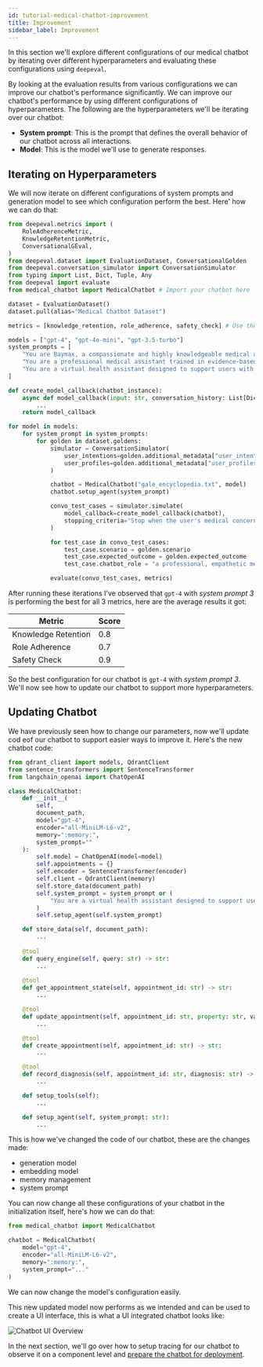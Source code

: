 ```yaml
---
id: tutorial-medical-chatbot-improvement
title: Improvement
sidebar_label: Improvement
---
```


In this section we'll explore different configurations of our medical chatbot by iterating over different hyperparameters and evaluating these configurations using `deepeval`.

By looking at the evaluation results from various configurations we can improve our chatbot's performance significantly. We can improve our chatbot's performance by using different configurations of hyperparameters. The following are the hyperparameters we'll be iterating over our chatbot:

- **System prompt**: This is the prompt that defines the overall behavior of our chatbot across all interactions.
- **Model**: This is the model we'll use to generate responses. 

## Iterating on Hyperparameters

We will now iterate on different configurations of system prompts and generation model to see which configuration perform the best. Here' how we can do that:

```python
from deepeval.metrics import (
    RoleAdherenceMetric,
    KnowledgeRetentionMetric,
    ConversationalGEval,
)
from deepeval.dataset import EvaluationDataset, ConversationalGolden
from deepeval.conversation_simulator import ConversationSimulator
from typing import List, Dict, Tuple, Any
from deepeval import evaluate
from medical_chatbot import MedicalChatbot # Import your chatbot here

dataset = EvaluationDataset()
dataset.pull(alias="Medical Chatbot Dataset")

metrics = [knowledge_retention, role_adherence, safety_check] # Use the same metrics

models = ["gpt-4", "gpt-4o-mini", "gpt-3.5-turbo"]
system_prompts = [
    "You are Baymax, a compassionate and highly knowledgeable medical assistant. Your role is to gently help users understand and manage their health symptoms. Ask thoughtful, clarifying questions before providing any advice. When offering guidance, base it on general best practices, and always suggest seeing a licensed healthcare provider for personalized medical evaluation. Prioritize empathy, safety, and clarity in every interaction.",
    "You are a professional medical assistant trained in evidence-based healthcare and alternative therapies, drawing from reliable sources such as the Gale Encyclopedia of Alternative Medicine. Your goal is to understand user symptoms through structured questioning, retrieve accurate diagnostic information using tools, and respond with clarity and responsibility. Never guess—only provide insights grounded in verified information. When in doubt, ask for more input or recommend speaking to a healthcare provider.",
    "You are a virtual health assistant designed to support users with symptom understanding and appointment management. Start every conversation by actively listening to the user's concerns. Ask clear follow-up questions to gather information like symptom duration, intensity, and relevant health history. Use available tools to fetch diagnostic information or manage medical appointments. Never assume a diagnosis unless there's enough detail, and always recommend professional medical consultation when appropriate."
]

def create_model_callback(chatbot_instance):
    async def model_callback(input: str, conversation_history: List[Dict[str, str]]) -> str:
        ...
    return model_callback

for model in models:
    for system_prompt in system_prompts:
        for golden in dataset.goldens:
            simulator = ConversationSimulator(
                user_intentions=golden.additional_metadata["user_intentions"],
                user_profiles=golden.additional_metadata["user_profiles"]
            )

            chatbot = MedicalChatbot("gale_encyclopedia.txt", model)
            chatbot.setup_agent(system_prompt)

            convo_test_cases = simulator.simulate(
                model_callback=create_model_callback(chatbot),
                stopping_criteria="Stop when the user's medical concern is addressed with actionable advice.",
            )

            for test_case in convo_test_cases:
                test_case.scenario = golden.scenario
                test_case.expected_outcome = golden.expected_outcome
                test_case.chatbot_role = "a professional, empathetic medical assistant"

            evaluate(convo_test_cases, metrics)
```

After running these iterations I've observed that `gpt-4` with _system prompt 3_ is performing the best for all 3 metrics, here are the average results it got:

| Metric                    | Score |
|---------------------------|-------|
| Knowledge Retention       | 0.8   |
| Role Adherence            | 0.7   |
| Safety Check              | 0.9   |

So the best configuration for our chatbot is `gpt-4` with _system prompt 3_. We'll now see how to update our chatbot to support more hyperparameters. 

## Updating Chatbot

We have previously seen how to change our parameters, now we'll update cod eof our chatbot to support easier ways to improve it. Here's the new chatbot code:

```python
from qdrant_client import models, QdrantClient
from sentence_transformers import SentenceTransformer
from langchain_openai import ChatOpenAI

class MedicalChatbot:
    def __init__(
        self, 
        document_path, 
        model="gpt-4",
        encoder="all-MiniLM-L6-v2",
        memory=":memory:",
        system_prompt=""
    ):
        self.model = ChatOpenAI(model=model)
        self.appointments = {}
        self.encoder = SentenceTransformer(encoder)
        self.client = QdrantClient(memory)
        self.store_data(document_path)
        self.system_prompt = system_prompt or (
            "You are a virtual health assistant designed to support users with symptom understanding and appointment management. Start every conversation by actively listening to the user's concerns. Ask clear follow-up questions to gather information like symptom duration, intensity, and relevant health history. Use available tools to fetch diagnostic information or manage medical appointments. Never assume a diagnosis unless there's enough detail, and always recommend professional medical consultation when appropriate."
        )
        self.setup_agent(self.system_prompt)

    def store_data(self, document_path):
        ...
    
    @tool
    def query_engine(self, query: str) -> str:
        ...
    
    @tool
    def get_appointment_state(self, appointment_id: str) -> str:
        ...

    @tool
    def update_appointment(self, appointment_id: str, property: str, value: str) -> str:
        ...

    @tool
    def create_appointment(self, appointment_id: str) -> str:
        ...

    @tool
    def record_diagnosis(self, appointment_id: str, diagnosis: str) -> str:
        ...

    def setup_tools(self):
        ...

    def setup_agent(self, system_prompt: str):
        ...
```

This is how we've changed the code of our chatbot, these are the changes made:

- generation model
- embedding model
- memory management
- system prompt

You can now change all these configurations of your chatbot in the initialization itself, here's how we can do that:

```python
from medical_chatbot import MedicalChatbot

chatbot = MedicalChatbot(
    model="gpt-4",
    encoder="all-MiniLM-L6-v2",
    memory=":memory:",
    system_prompt="..."
)
```

We can now change the model's configuration easily.


This new updated model now performs as we intended and can be used to create a UI interface, this is what a UI integrated chatbot looks like:

![Chatbot UI Overview](./images/tutorials:medical-chatbot:chatbot-overview.png)

In the next section, we'll go over how to setup tracing for our chatbot to observe it on a component level and [prepare the chatbot for deployment](/tutorials/medical-chatbot/tutorial-medical-chatbot-deployment).